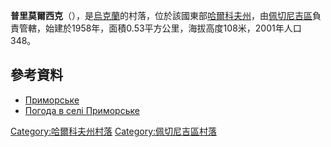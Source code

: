{{coord|49|52|56|N|37|1|36|E|scale:100000_region:UA|display=title}}

'''普里莫爾西克'''（{{lang-uk|Приморське}}），是[[烏克蘭|烏克蘭]]的村落，位於該國東部[[哈爾科夫州|哈爾科夫州]]，由[[佩切尼吉區|佩切尼吉區]]負責管轄，始建於1958年，面積0.53平方公里，海拔高度108米，2001年人口348。

==參考資料==
* [https://web.archive.org/web/20160306081556/http://w1.c1.rada.gov.ua/pls/z7502/A005?rdat1=09.01.2009&rf7571=33901 Приморське]
* [http://weather.in.ua/ua/har'kovskaja/17665 Погода в селі Приморське] {{Wayback|url=http://weather.in.ua/ua/har%27kovskaja/17665 |date=20160323025043 }}

{{DEFAULTSORT:Новокомсомольське}}
[[Category:哈爾科夫州村落|Category:哈爾科夫州村落]]
[[Category:佩切尼吉區村落|Category:佩切尼吉區村落]]


{{Kharkiv-geo-stub}}